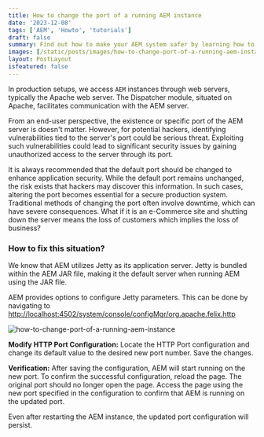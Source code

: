 ```yaml
---
title: How to change the port of a running AEM instance
date: '2023-12-08'
tags: ['AEM', 'Howto', 'tutorials']
draft: false
summary: Find out how to make your AEM system safer by learning how to switch the port it runs on. Explore AEM settings to change the port.
images: [/static/posts/images/how-to-change-port-of-a-running-aem-instance.png]
layout: PostLayout
isfeatured: false
---
```


In production setups, we access `AEM` instances through web servers, typically the Apache web server. The Dispatcher module, situated on Apache, facilitates communication with the AEM server.

From an end-user perspective, the existence or specific port of the AEM server is doesn't matter. However, for potential hackers, identifying vulnerabilities tied to the server's port could be serious threat. Exploiting such vulnerabilities could lead to significant security issues by gaining unauthorized access to the server through its port.

It is always recommended that the default port should be changed to enhance application security. While the default port remains unchanged, the risk exists that hackers may discover this information. In such cases, altering the port becomes essential for a secure production system. Traditional methods of changing the port often involve downtime, which can have severe consequences. What if it is an e-Commerce site and shutting down the server means the loss of customers which implies the loss of business?

### How to fix this situation?

We know that AEM utilizes Jetty as its application server. Jetty is bundled within the AEM JAR file, making it the default server when running AEM using the JAR file.

AEM provides options to configure Jetty parameters. This can be done by navigating to [http://localhost:4502/system/console/configMgr/org.apache.felix.http](http://localhost:4502/system/console/configMgr/org.apache.felix.http)

![how-to-change-port-of-a-running-aem-instance](/static/posts/images/how-to-change-port-of-a-running-aem-instance.png)

**Modify HTTP Port Configuration:** Locate the HTTP Port configuration and change its default value to the desired new port number. Save the changes.

**Verification:** After saving the configuration, AEM will start running on the new port. To confirm the successful configuration, reload the page. The original port should no longer open the page. Access the page using the new port specified in the configuration to confirm that AEM is running on the updated port.

Even after restarting the AEM instance, the updated port configuration will persist.
